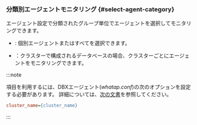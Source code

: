 ### 分類別エージェントモニタリング {#select-agent-category}

<ImgLang img='db-dashboard-select-agent-by-category.png' desc='分類別エージェントの選択' />

エージェント設定で分類されたグループ単位でエージェントを選択してモニタリングできます。

- <Cmdname sid="ITM06005" className="uitext" />: 個別エージェントまたはすべてを選択できます。

- <Cmdname sid="ITM07760" className="uitext" />：クラスターで構成されるデータベースの場合、クラスターごとにエージェントをモニタリングできます。

:::note

<Cmdname sid="ITM07760" className="uitext" />項目を利用するには、DBXエージェント(*whatap.conf*)の次のオプションを設定する必要があります。 詳細については、[次の文書](agent-dbx-settings#cluster-set)を参照してください。

```ini title="whatap.conf"
cluster_name={cluster_name}
```

:::
